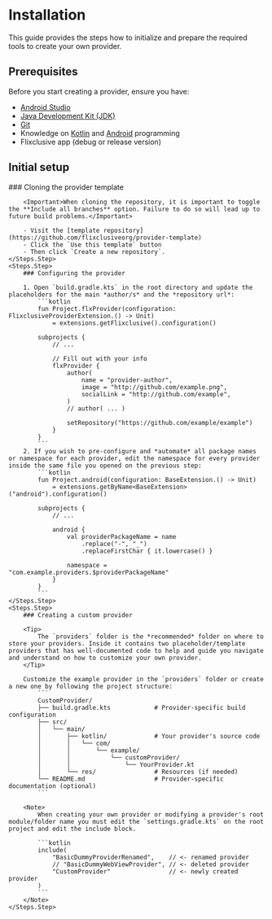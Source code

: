 # Installation

This guide provides the steps how to initialize and prepare the required tools to create your own provider.

## Prerequisites

Before you start creating a provider, ensure you have:

- [Android Studio](https://developer.android.com/studio)
- [Java Development Kit (JDK)](https://developer.android.com/build/jdks#jdk-gradle)
- [Git](https://git-scm.com/downloads)
- Knowledge on [Kotlin](https://kotlinlang.org/docs/getting-started.html) and [Android](https://developer.android.com/get-started/overview) programming
- Flixclusive app (debug or release version)

## Initial setup

<Steps>
    <Steps.Step>
        ### Cloning the provider template

        <Important>When cloning the repository, it is important to toggle the **Include all branches** option. Failure to do so will lead up to future build problems.</Important>

        - Visit the [template repository](https://github.com/flixclusiveorg/provider-template)
        - Click the `Use this template` button
        - Then click `Create a new repository`.
    </Steps.Step>
    <Steps.Step>
        ### Configuring the provider

        1. Open `build.gradle.kts` in the root directory and update the placeholders for the main *author/s* and the *repository url*:
            ```kotlin
            fun Project.flxProvider(configuration: FlixclusiveProviderExtension.() -> Unit)
                = extensions.getFlixclusive().configuration()

            subprojects {
                // ...

                // Fill out with your info
                flxProvider {
                    author(
                        name = "provider-author",
                        image = "http://github.com/example.png",
                        socialLink = "http://github.com/example",
                    )
                    // author( ... )

                    setRepository("https://github.com/example/example")
                }
            }
            ```
        2. If you wish to pre-configure and *automate* all package names or namespace for each provider, edit the namespace for every provider inside the same file you opened on the previous step:
            ```kotlin
            fun Project.android(configuration: BaseExtension.() -> Unit)
                = extensions.getByName<BaseExtension>("android").configuration()
                
            subprojects {
                // ...

                android {
                    val providerPackageName = name
                        .replace("-", "_")
                        .replaceFirstChar { it.lowercase() }

                    namespace = "com.example.providers.$providerPackageName"
                }
            }
            ```
    </Steps.Step>
    <Steps.Step>
        ### Creating a custom provider

        <Tip>
            The `providers` folder is the *recommended* folder on where to store your providers. Inside it contains two placeholder/template providers that has well-documented code to help and guide you navigate and understand on how to customize your own provider.
        </Tip>

        Customize the example provider in the `providers` folder or create a new one by following the project structure:
            ```
            CustomProvider/
            ├── build.gradle.kts            # Provider-specific build configuration
            ├── src/
            │   └── main/
            │       ├── kotlin/             # Your provider's source code
            │       │   └── com/
            │       │       └── example/
            │       │           └── customProvider/
            │       │               └── YourProvider.kt
            │       └── res/                # Resources (if needed)
            └── README.md                   # Provider-specific documentation (optional)
            ```

        <Note>
            When creating your own provider or modifying a provider's root module/folder name you must edit the `settings.gradle.kts` on the root project and edit the include block.

            ```kotlin
            include(    
                "BasicDummyProviderRenamed",    // <- renamed provider
                // "BasicDummyWebViewProvider", // <- deleted provider
                "CustomProvider"                // <- newly created provider
            )
            ```
        </Note>
    </Steps.Step>
</Steps>